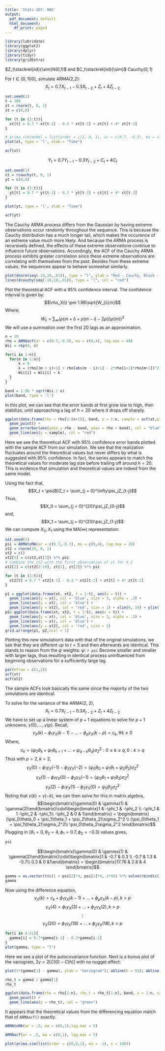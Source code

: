 ```yaml
---
title: 'Stats 207: HW2'
output:
  pdf_document: default
  html_document:
    df_print: paged
---
```

```r
library(lubridate)
library(ggplot2)
library(dplyr)
library(tidyr)
library(gridExtra)
```
\section{Problem 1}

$Z_t\stackrel{iid}{\sim}N(0,1)$ and $C_t\stackrel{iid}{\sim}$ Cauchy$(0,1)$ 

\subsection{Part a}
For $t\in[0,100]$, simulate ARMA(2,2):
$$X_t = 0.7X_{t-1} - 0.3X_{t-2} + Z_t + 4Z_{t-2}$$
```r
set.seed(1)
t = 100
zt = rnorm(t, 0, 1)
xt = c(0,0)

for (t in (3:t)){
  xt[t] = 0.7 * xt[t-1] - 0.3 * xt[t-2] + zt[t] + 4* zt[t-2]
}

# arima.sim(model = list(order = c(2, 0, 1), ar = c(0.7, -0.3), ma = c(4)), n = t, n.start = 3, innov = zt)
plot(xt, type = 'l', xlab = "Time")
```

```r
acf(xt)
```

\newpage
\subsection{Part b}

$$Y_t = 0.7Y_{t-1} - 0.3Y_{t-2} + C_t + 4C_t$$
```r
set.seed(1)
ct = rcauchy(t, 0, 1)
yt = c(0,0)

for (t in (3:t)){
  yt[t] = 0.7 * yt[t-1] - 0.3 * yt[t-2] + ct[t] + 4* ct[t-2]
}

plot(yt, type = 'l', xlab = "Time")
```
\newpage
```r
acf(yt)
```

\newpage
\subsection{Part c}
The Cauchy ARMA process differs from the Gaussian by having extreme observations occur randomly throughout the sequence. This is because the Cauchy distribution has a much longer tail, which makes the occurence of an extreme value much more likely. And because the ARMA process is recursively defined, the effects of these extreme observations continue to influence future observations. Accordingly, the ACF of the Cauchy ARMA process exhibits greater correlation since these extreme observations are correlating with themselves from the past. Besides from these extreme values, the sequences appear to behave somewhat similarly.

```r
plot(dnorm(seq(-10,10,.01)), type = "l", ylab = "Red - Cauchy, Black - Gaussian")
lines(dcauchy(seq(-10,10,.01)), type = "l", col = "red")
```
\newpage
\subsection{Part D}

Plot the theoretical ACF with a 95% confidence interval. The confidence interval is given by:
$$\rho_X(i) \pm 1.96\sqrt{W_{ii}/n}$$
Where,
$$W_{ii} = \sum_\infty(\rho(m + i) + \rho(m-i) - 2\rho(i)\rho(m))^2$$
We will use a summation over the first 20 lags as an approximation.
```r
n = 20
rho = ARMAacf(ar = c(0.7,-0.3), ma = c(0,4), lag.max = 40)
Wii = rep(0, n)

for(i in 1:n){
  for(m in 1:n){
      k = 0
      k = (rho[(m + i)+1] + rho[abs(m - i)+1] - 2*rho[i+1]*rho[m+1])^2
      Wii[i] = Wii[i] + k
  }
}

band = 1.96 * sqrt(Wii / n)
plot(band, type = 'l')
```
In this plot, we can see that the error bands at first grow low to high, then stabilize, until approaching a lag of $h = 20$ where it drops off sharply.

\newpage
```r
ggplot(data.frame(rho = rho[2:(n+1)], band, x = 1:n, sample = acf(xt,plot = FALSE, lag.max = n)[["acf"]][2:(n+1)]), aes(y = rho, x)) + 
  geom_point() +
  geom_errorbar(aes(ymin = rho - band, ymax = rho + band), col = "blue") + 
  geom_line(aes(y = sample), col = "red")
```
Here we see the theoretical ACF with 95% confidence error bands plotted with the sample ACF from our simulation. We see that the realization fluctuates around the theoretical values but never differs by what is suggested with 95% confidence. In fact, the series appears to match the theoretical values for moderate lag size before trailing off around $h = 20$. This is evidence that simulation and theoretical values are indeed from the same model.

\newpage
Using the fact that,
$$X_t = \psi(B)Z_t = \sum_{j = 0}^\infty\psi_jZ_{t-j}$$
Thus, 
$$X_0 = \sum_{j = 0}^{20}\psi_jZ_{0-j}$$
and,
$$X_1 = \sum_{j = 0}^{20}\psi_jZ_{1-j}$$
We can compute $X_0, X_1$ using the MA($\infty$) representation:
```r
set.seed(1)
psi = ARMAtoMA(ar = c(0.7,-0.3), ma = c(0,4), lag.max = 20)
zt2 = rnorm(19, 0, 1)
xt2 = c()
xt2[1] = c(zt2,zt[1]) %*% psi
# Combine the zt2 with the first observation of zt for X_1
xt2[2] = c(zt2[2:19], zt[1], zt[2]) %*% psi
```

\newpage
```r
for (t in (3:t)){
  xt2[t] = 0.7 * xt2[t-1] - 0.3 * xt2[t-2] + zt[t] + 4* zt[t-2]
}

p1 = ggplot(data.frame(xt, xt2, t = 1:t), aes(x = t)) + 
  geom_line(aes(y = xt), col = 'blue', size = 3, alpha = .3) + 
  geom_line(aes(y = xt), col = 'blue') +
  geom_line(aes(y = xt2), col = 'red', size = 1) + xlim(0, 10) + ylim(-5,10)
p2= ggplot(data.frame(xt, xt2, t = 1:t), aes(x = t)) + 
  geom_line(aes(y = xt), col = 'blue', size = 3, alpha = .3) + 
  geom_line(aes(y = xt), col = 'blue') +
  geom_line(aes(y = xt2), col = 'red', size = 1)
grid.arrange(p1, p2,ncol = 1)
```
Plotting this new simulation's data with that of the original simulations, we see that they are different up to $t = 5$ and then afterwards are identical. This stands to reason from the $\psi$ weights:\newline
$\psi:$ `r psi` \newline
Become smaller and smaller with larger lags, thus resulting in identical process uninfluenced from beginning observations for a sufficiently large lag. 

\newpage
```r
par(mfrow = c(1,2))
acf(xt)
acf(xt2)
```
The sample ACFs look basically the same since the majority of the two simulations are identical.

\newpage
\subsection{Part f}
To solve for the variance of the ARMA(2, 2),
$$X_t = 0.7X_{t-1} - 0.3X_{t-2} + Z_t + 4Z_{t-2}$$
We have to set up a linear system of $p + 1$ equations to solve for $p + 1$ unknowns, $\gamma(0),..., \gamma(p)$. Recall,
$$\gamma_X(k) - \phi_1\gamma_X(k-1)-...-\phi_p\gamma_X(k-p) = c_k, \forall k \geq 0$$
Where, 
$$c_k = (\psi_0\theta_k + \psi_1\theta_{k + 1} + ... + \psi_{q-k}\theta_q)\sigma_Z^2: 0\leq k \leq q, 0 : k>q$$
Thus with $p = 2, k = 2$,
$$\gamma_X(0) - \phi_1\gamma_X(-1) - \phi_2\gamma_X(-2) = (\psi_0\theta_0 + \psi_1\theta_1 + \psi_2\theta_2)\sigma_Z^2$$
$$\gamma_X(1) - \phi_1\gamma_X(0) - \phi_2\gamma_X(-1) = (\psi_0\theta_1 + \psi_1\theta_2)\sigma_Z^2$$
$$\gamma_X(2) - \phi_1\gamma_X(1) - \phi_2\gamma_X(0) = \psi_0\theta_2\sigma_Z^2$$
Noting that $\gamma(k) = \gamma(-k)$, we can then solve for this in matrix algebra,
$$\begin{bmatrix}\gamma(0) & \gamma(1) & \gamma(2)\end{bmatrix}\cdot\begin{bmatrix}1 & -\phi_1 & -\phi_2 \\ -\phi_1 & 1 -\phi_2 & -\phi_1\\ -\phi_2 & 0 & 1\end{bmatrix} = \begin{bmatrix}(\psi_0\theta_0 + \psi_1\theta_1 + \psi_2\theta_2)\sigma_Z^2 \\ (\psi_0\theta_1 + \psi_1\theta_2)\sigma_Z^2\\ \psi_0\theta_2\sigma_Z^2 \end{bmatrix}$$
Plugging in ($\theta_1 = 0, \theta_2 = 4, \phi_1 = 0.7, \phi_2 = -0.3$) values gives,
```r
psi
```

$$\begin{bmatrix}\gamma(0) & \gamma(1) & \gamma(2)\end{bmatrix}\cdot\begin{bmatrix}1 & -0.7 & 0.3 \\ -0.7 & 1.3 & -0.7\\ 0.3 & 0 &1\end{bmatrix} = \begin{bmatrix}17.76 & 2.8 & 4 \end{bmatrix}$$

```r
gamma = as.vector(t(c(1 + psi[2]*4, psi[1]*4, 1*4)) %*% solve(rbind(c(1,-0.7, 0.3), c(-0.7, 1.3, -0.7), c(0.3, 0, 1))))
gamma
```
Now using the difference equation,
$$\gamma_X(k) = c_k + \phi_1\gamma_X(k - 1) + ... + \phi_p\gamma_X(k-p), k>p$$
$$\gamma_X(4) = \phi_1\gamma_X(3) + ... + \phi_2\gamma_X(2), k>p$$
$$\vdots$$
$$\gamma_X(20) = \phi_1\gamma_X(19) + ... + \phi_2\gamma_X(18), k>p$$
\newpage
```r
for(i in 4:21){
  gamma[i] = 0.7*gamma[i-1] - 0.3*gamma[i-2]
}
plot(gamma, type = "l")
```
Here we see a plot of the autocovariance function. Next is a bonus plot of the variogram, $2\gamma = 2[C(0) - C(h)]$ with no nugget effect:
```r
plot(2*(gamma[1] - gamma), ylab = "Variogram"); abline(h = 55); abline(v = 8); text(2,58, "Sill"); text(10,3, "Range")
```

\newpage
\subsection{Part g}
```r
rho_t = gamma / gamma[1]
rho_t
```

```r
ggplot(data.frame(rho = rho[1:n], rho_t = rho_t[1:n], band, x = 1:n, sample = acf(xt,plot = FALSE, lag.max = n-1)[["acf"]]), aes(y = rho, x)) +
  geom_point() +
  geom_line(aes(y = rho_t), col = "green")
```
It appears that the theoretical values from the differencing equation match that of `ARMAacf()` exactly.

\newpage
\subsection{Theory 3}

```r
ARMAtoMA(ar = .5, ma = c(0,1),lag.max = 5)
```


```r
ARMAacf(ar = .5, ma = c(0,1), lag.max = 5)
```
```r
plot(arima.sim(list(order = c(0,0,1), ma = -1), n = 100))
```

